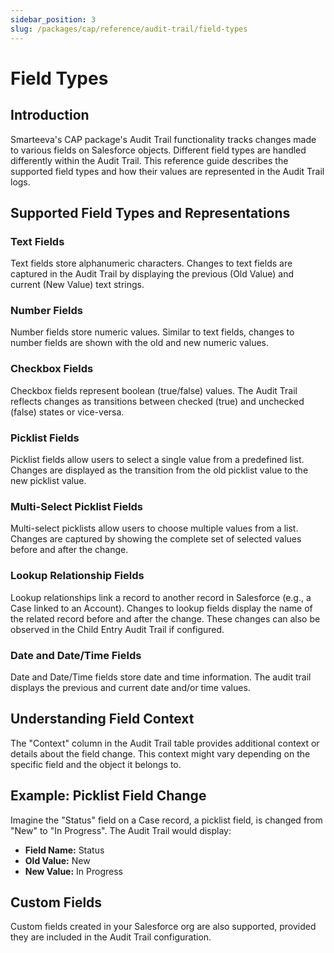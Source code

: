 ```yaml
---
sidebar_position: 3
slug: /packages/cap/reference/audit-trail/field-types
---
```



# Field Types



## Introduction

Smarteeva's CAP package's Audit Trail functionality tracks changes made to various fields on Salesforce objects.  Different field types are handled differently within the Audit Trail.  This reference guide describes the supported field types and how their values are represented in the Audit Trail logs.

## Supported Field Types and Representations

### Text Fields

Text fields store alphanumeric characters. Changes to text fields are captured in the Audit Trail by displaying the previous (Old Value) and current (New Value) text strings.

### Number Fields

Number fields store numeric values. Similar to text fields, changes to number fields are shown with the old and new numeric values.

### Checkbox Fields

Checkbox fields represent boolean (true/false) values. The Audit Trail reflects changes as transitions between checked (true) and unchecked (false) states or vice-versa.

### Picklist Fields

Picklist fields allow users to select a single value from a predefined list. Changes are displayed as the transition from the old picklist value to the new picklist value.  

### Multi-Select Picklist Fields

Multi-select picklists allow users to choose multiple values from a list. Changes are captured by showing the complete set of selected values before and after the change.

### Lookup Relationship Fields

Lookup relationships link a record to another record in Salesforce (e.g., a Case linked to an Account). Changes to lookup fields display the name of the related record before and after the change.  These changes can also be observed in the Child Entry Audit Trail if configured. 

### Date and Date/Time Fields

Date and Date/Time fields store date and time information.  The audit trail displays the previous and current date and/or time values.

## Understanding Field Context

The "Context" column in the Audit Trail table provides additional context or details about the field change. This context might vary depending on the specific field and the object it belongs to.

## Example: Picklist Field Change

Imagine the "Status" field on a Case record, a picklist field, is changed from "New" to "In Progress". The Audit Trail would display:

* **Field Name:** Status
* **Old Value:** New
* **New Value:** In Progress


##  Custom Fields

Custom fields created in your Salesforce org are also supported, provided they are included in the Audit Trail configuration. 
